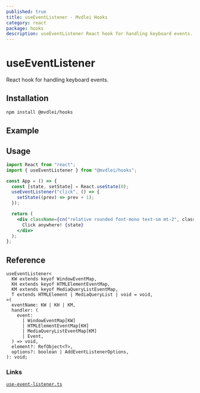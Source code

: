 ```yaml
---
published: true
title: useEventListener - Mvdlei Hooks
category: react
package: hooks
description: useEventListener React hook for handling keyboard events.
---
```


# useEventListener

React hook for handling keyboard events.

## Installation

```bash
npm install @mvdlei/hooks
```

## Example

<UseEventListenerExample />

## Usage

```jsx
import React from "react";
import { useEventListener } from "@mvdlei/hooks";

const App = () => {
  const [state, setState] = React.useState(0);
  useEventListener("click", () => {
    setState((prev) => prev + 1);
  });

  return (
    <div className={cn("relative rounded font-mono text-sm mt-2", className)} {...props}>
      Click anywhere! {state}
    </div>
  );
};
```

## Reference

```tsx
useEventListener<
  KW extends keyof WindowEventMap,
  KH extends keyof HTMLElementEventMap,
  KM extends keyof MediaQueryListEventMap,
  T extends HTMLElement | MediaQueryList | void = void,
>(
  eventName: KW | KH | KM,
  handler: (
    event:
      | WindowEventMap[KW]
      | HTMLElementEventMap[KH]
      | MediaQueryListEventMap[KM]
      | Event,
  ) => void,
  element?: RefObject<T>,
  options?: boolean | AddEventListenerOptions,
): void;
```

### Links

[`use-event-listener.ts`](https://github.com/m10rten/suite/tree/main/packages/hooks/src/use-event-listener.ts)
